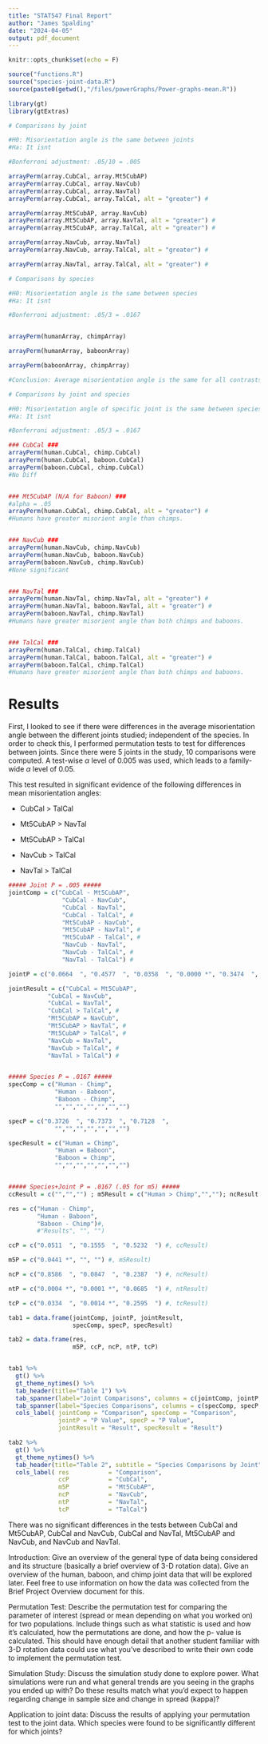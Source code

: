 ```yaml
---
title: "STAT547 Final Report"
author: "James Spalding"
date: "2024-04-05"
output: pdf_document
---
```


```r
knitr::opts_chunk$set(echo = F)

source("functions.R")
source("species-joint-data.R")
source(paste0(getwd(),"/files/powerGraphs/Power-graphs-mean.R"))

library(gt)
library(gtExtras)
```

```r
# Comparisons by joint

#H0: Misorientation angle is the same between joints
#Ha: It isnt

#Bonferroni adjustment: .05/10 = .005

arrayPerm(array.CubCal, array.Mt5CubAP)
arrayPerm(array.CubCal, array.NavCub)
arrayPerm(array.CubCal, array.NavTal)
arrayPerm(array.CubCal, array.TalCal, alt = "greater") #

arrayPerm(array.Mt5CubAP, array.NavCub)
arrayPerm(array.Mt5CubAP, array.NavTal, alt = "greater") #
arrayPerm(array.Mt5CubAP, array.TalCal, alt = "greater") #

arrayPerm(array.NavCub, array.NavTal)
arrayPerm(array.NavCub, array.TalCal, alt = "greater") #

arrayPerm(array.NavTal, array.TalCal, alt = "greater") #
```



```r
# Comparisons by species

#H0: Misorientation angle is the same between species
#Ha: It isnt

#Bonferroni adjustment: .05/3 = .0167


arrayPerm(humanArray, chimpArray)

arrayPerm(humanArray, baboonArray)

arrayPerm(baboonArray, chimpArray)

#Conclusion: Average misorientation angle is the same for all contrasts between species.
```


```r
# Comparisons by joint and species

#H0: Misorientation angle of specific joint is the same between species
#Ha: It isnt

#Bonferroni adjustment: .05/3 = .0167

### CubCal ###
arrayPerm(human.CubCal, chimp.CubCal)
arrayPerm(human.CubCal, baboon.CubCal)
arrayPerm(baboon.CubCal, chimp.CubCal)
#No Diff


### Mt5CubAP (N/A for Baboon) ###
#alpha = .05
arrayPerm(human.CubCal, chimp.CubCal, alt = "greater") #
#Humans have greater misorient angle than chimps.


### NavCub ###
arrayPerm(human.NavCub, chimp.NavCub)
arrayPerm(human.NavCub, baboon.NavCub)
arrayPerm(baboon.NavCub, chimp.NavCub)
#None significant


### NavTal ###
arrayPerm(human.NavTal, chimp.NavTal, alt = "greater") #
arrayPerm(human.NavTal, baboon.NavTal, alt = "greater") #
arrayPerm(baboon.NavTal, chimp.NavTal)
#Humans have greater misorient angle than both chimps and baboons.


### TalCal ###
arrayPerm(human.TalCal, chimp.TalCal)
arrayPerm(human.TalCal, baboon.TalCal, alt = "greater") #
arrayPerm(baboon.TalCal, chimp.TalCal)
#Humans have greater misorient angle than both chimps and baboons.
```

# Results

First, I looked to see if there were differences in the average misorientation angle between the different joints studied; independent of the species. In order to check this, I performed permutation tests to test for differences between joints. Since there were 5 joints in the study, 10 comparisons were computed. A test-wise $\alpha$ level of 0.005 was used, which leads to a family-wide $\alpha$ level of 0.05.

This test resulted in significant evidence of the following differences in mean misorientation angles:

* CubCal > TalCal

* Mt5CubAP > NavTal

* Mt5CubAP > TalCal

* NavCub > TalCal

* NavTal > TalCal

```r
##### Joint P = .005 #####
jointComp = c("CubCal - Mt5CubAP",
               "CubCal - NavCub",
               "CubCal - NavTal",
               "CubCal - TalCal", #
               "Mt5CubAP - NavCub",
               "Mt5CubAP - NavTal", #
               "Mt5CubAP - TalCal", #
               "NavCub - NavTal",
               "NavCub - TalCal", #
               "NavTal - TalCal") #

jointP = c("0.0664  ", "0.4577  ", "0.0358  ", "0.0000 *", "0.3474  ", "0.0008 *", "0.0000 *", "0.0287  ", "0.0010 *", "0.0010 *")

jointResult = c("CubCal = Mt5CubAP",
           "CubCal = NavCub",
           "CubCal = NavTal",
           "CubCal > TalCal", #
           "Mt5CubAP = NavCub",
           "Mt5CubAP > NavTal", #
           "Mt5CubAP > TalCal", #
           "NavCub = NavTal",
           "NavCub > TalCal", #
           "NavTal > TalCal") #


##### Species P = .0167 #####
specComp = c("Human - Chimp",
             "Human - Baboon",
             "Baboon - Chimp",
             "","","","","","","")

specP = c("0.3726  ", "0.7373  ", "0.7128  ",
             "","","","","","","")

specResult = c("Human = Chimp",
             "Human = Baboon",
             "Baboon = Chimp",
             "","","","","","","")


##### Species+Joint P = .0167 (.05 for m5) #####
ccResult = c("","","") ; m5Result = c("Human > Chimp","",""); ncResult = c("","",""); ntResult = c("Human > Chimp","Human > Baboon",""); tcResult = c("","Human > Baboon","")

res = c("Human - Chimp",
        "Human - Baboon",
        "Baboon - Chimp")#,
        #"Results", "", "")

ccP = c("0.0511  ", "0.1555  ", "0.5232  ") #, ccResult)

m5P = c("0.0441 *", "", "") #, m5Result)                 

ncP = c("0.8586  ", "0.0847  ", "0.2387  ") #, ncResult) 

ntP = c("0.0004 *", "0.0001 *", "0.0685  ") #, ntResult) 

tcP = c("0.0334  ", "0.0014 *", "0.2595  ") #, tcResult) 

tab1 = data.frame(jointComp, jointP, jointResult,
                  specComp, specP, specResult)

tab2 = data.frame(res,
                  m5P, ccP, ncP, ntP, tcP)


tab1 %>%
  gt() %>%
  gt_theme_nytimes() %>%
  tab_header(title="Table 1") %>%
  tab_spanner(label="Joint Comparisons", columns = c(jointComp, jointP, jointResult)) %>%
  tab_spanner(label="Species Comparisons", columns = c(specComp, specP, specResult)) %>%
  cols_label( jointComp = "Comparison", specComp = "Comparison",
              jointP = "P Value", specP = "P Value",
              jointResult = "Result", specResult = "Result")

tab2 %>%
  gt() %>%
  gt_theme_nytimes() %>%
  tab_header(title="Table 2", subtitle = "Species Comparisons by Joint") %>%
  cols_label( res           = "Comparison",
              ccP           = "CubCal",
              m5P           = "Mt5CubAP",
              ncP           = "NavCub",
              ntP           = "NavTal",
              tcP           = "TalCal")
```


There was no significant differences in the tests between CubCal and Mt5CubAP, CubCal and NavCub, CubCal and NavTal, Mt5CubAP and NavCub, and NavCub and NavTal.








Introduction: Give an overview of the general type of data being considered and its structure
(basically a brief overview of 3-D rotation data). Give an overview of the human, baboon, and
chimp joint data that will be explored later. Feel free to use information on how the data was
collected from the Brief Project Overview document for this.



Permutation Test: Describe the permutation test for comparing the parameter of interest
(spread or mean depending on what you worked on) for two populations. Include things such as
what statistic is used and how it’s calculated, how the permutations are done, and how the p-
value is calculated. This should have enough detail that another student familiar with 3-D
rotation data could use what you’ve described to write their own code to implement the
permutation test.



Simulation Study: Discuss the simulation study done to explore power. What simulations were
run and what general trends are you seeing in the graphs you ended up with? Do these results
match what you’d expect to happen regarding change in sample size and change in spread
(kappa)?



Application to joint data: Discuss the results of applying your permutation test to the joint data.
Which species were found to be significantly different for which joints?


